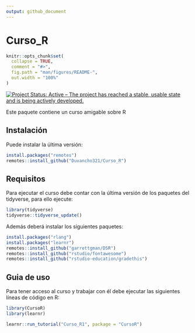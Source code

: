 ```yaml
---
output: github_document
---
```


Curso_R
=====

<!-- README.md is generated from README.Rmd. Please edit that file -->

```r
knitr::opts_chunk$set(
  collapse = TRUE,
  comment = "#>",
  fig.path = "man/figures/README-",
  out.width = "100%"
)
```

[![Project Status: Active – The project has reached a stable, usable state and is being actively developed.](https://www.repostatus.org/badges/latest/active.svg)](https://www.repostatus.org/#active)

Este paquete contiene un curso amigable sobre R

## Instalación

Puede instalar la última versión:

``` r
install.packages("remotes")
remotes::install_github("Duvancho321/Curso_R")
```

## Requisitos

Para ejecutar el curso debe contar con la última versión de los paquetes del tidyverse, para ello ejecute:

``` r
library(tidyverse)
tidyverse::tidyverse_update()
```

Además deberá instalar los siguientes paquetes:

``` r
install.packages("rlang")
install.packages("learnr")
remotes::install_github("garrettgman/DSR")
remotes::install_github("rstudio/fontawesome")
remotes::install_github("rstudio-education/gradethis")
```

## Guia de uso

Para tener acceso al curso y trabajar con él debe ejecutar las siguientes líneas de código en R:

``` r
library(CursoR)
library(learnr)
```

``` r
learnr::run_tutorial("Curso_R1", package = "CursoR")
```

